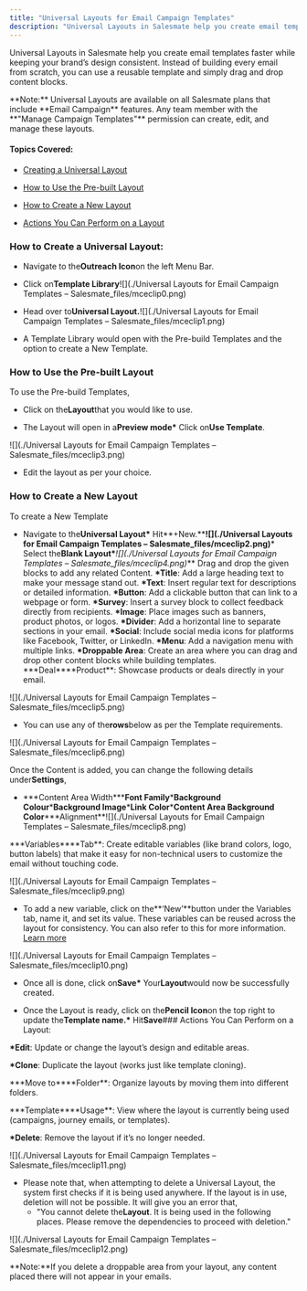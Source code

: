 ```yaml
---
title: "Universal Layouts for Email Campaign Templates"
description: "Universal Layouts in Salesmate help you create email templates faster while keeping your brand’s design consistent. Instead of building every email fr..."
---
```


Universal Layouts in Salesmate help you create email templates faster while keeping your brand’s design consistent. Instead of building every email from scratch, you can use a reusable template and simply drag and drop content blocks.

<Note>
  **Note:** Universal Layouts are available on all Salesmate plans that include
  **Email Campaign** features. Any team member with the **"Manage Campaign
  Templates"** permission can create, edit, and manage these layouts.
</Note>

#### Topics Covered:

- [Creating a Universal Layout](https://support.salesmate.io/hc/en-us/articles/49433056940057-Universal-Layouts-for-Email-Campaign-Templates#h_01K2ES0774716FHKEFYMP7BH03)

- [How to Use the Pre-built Layout](https://support.salesmate.io/hc/en-us/articles/49433056940057-Universal-Layouts-for-Email-Campaign-Templates#h_01H4ZW6B62DZSB2AQFFR1F5EQ4)

- [How to Create a New Layout](https://support.salesmate.io/hc/en-us/articles/49433056940057-Universal-Layouts-for-Email-Campaign-Templates#h_01H4ZW6JZHFVYTK1K4ZZ1Z56PP)

- [Actions You Can Perform on a Layout](https://support.salesmate.io/hc/en-us/articles/49433056940057-Universal-Layouts-for-Email-Campaign-Templates#h_01K2FPJ44VZY99N1H8DMVS0436)

### How to Create a Universal Layout:

- Navigate to the**Outreach Icon**on the left Menu Bar.

- Click on**Template Library**![](./Universal Layouts for Email Campaign Templates – Salesmate_files/mceclip0.png)

- Head over to**Universal Layout.**![](./Universal Layouts for Email Campaign Templates – Salesmate_files/mceclip1.png)

- A Template Library would open with the Pre-build Templates and the option to create a New Template.

### How to Use the Pre-built Layout

To use the Pre-build Templates,

- Click on the**Layout**that you would like to use.

- The Layout will open in a**Preview mode\*** Click on**Use Template**.

![](./Universal Layouts for Email Campaign Templates – Salesmate_files/mceclip3.png)

- Edit the layout as per your choice.

### How to Create a New Layout

To create a New Template

- Navigate to the**Universal Layout\*** Hit**+New.\*\***![](./Universal Layouts for Email Campaign Templates – Salesmate_files/mceclip2.png)**\* Select the**Blank Layout\***_![](./Universal Layouts for Email Campaign Templates – Salesmate_files/mceclip4.png)_** Drag and drop the given blocks to add any related Content.
  **\*Title**: Add a large heading text to make your message stand out.
  **\*Text**: Insert regular text for descriptions or detailed information.
  **\*Button**: Add a clickable button that can link to a webpage or form.
  **\*Survey**: Insert a survey block to collect feedback directly from recipients.
  **\*Image**: Place images such as banners, product photos, or logos.
  **\*Divider**: Add a horizontal line to separate sections in your email.
  **\*Social**: Include social media icons for platforms like Facebook, Twitter, or LinkedIn.
  **\*Menu**: Add a navigation menu with multiple links.
  **\*Droppable Area**: Create an area where you can drag and drop other content blocks while building templates.
  **\*Deal\*\***Product\*\*: Showcase products or deals directly in your email.

![](./Universal Layouts for Email Campaign Templates – Salesmate_files/mceclip5.png)

- You can use any of the**rows**below as per the Template requirements.

![](./Universal Layouts for Email Campaign Templates – Salesmate_files/mceclip6.png)

Once the Content is added, you can change the following details under**Settings**,

- **\*Content Area Width\*\*\***Font Family**\***Background Colour**\***Background Image**\***Link Color**\***Content Area Background Color**\***Alignment\*\*![](./Universal Layouts for Email Campaign Templates – Salesmate_files/mceclip8.png)

**\*Variables\*\***Tab\*\*: Create editable variables (like brand colors, logo, button labels) that make it easy for non-technical users to customize the email without touching code.

![](./Universal Layouts for Email Campaign Templates – Salesmate_files/mceclip9.png)

- To add a new variable, click on the**‘New’**button under the Variables tab, name it, and set its value. These variables can be reused across the layout for consistency. You can also refer to this for more information. [Learn more](https://support.salesmate.io/hc/en-us/articles/49496937632665-Variables-in-Universal-Layouts-and-Blocks)

![](./Universal Layouts for Email Campaign Templates – Salesmate_files/mceclip10.png)

- Once all is done, click on**Save\*** Your**Layout**would now be successfully created.

- Once the Layout is ready, click on the**Pencil Icon**on the top right to update the**Template name.\*** Hit**Save**### Actions You Can Perform on a Layout:

**\*Edit**: Update or change the layout’s design and editable areas.

**\*Clone**: Duplicate the layout (works just like template cloning).

**\*Move to\*\***Folder\*\*: Organize layouts by moving them into different folders.

**\*Template\*\***Usage\*\*: View where the layout is currently being used (campaigns, journey emails, or templates).

**\*Delete**: Remove the layout if it’s no longer needed.

![](./Universal Layouts for Email Campaign Templates – Salesmate_files/mceclip11.png)

- Please note that, when attempting to delete a Universal Layout, the system first checks if it is being used anywhere. If the layout is in use, deletion will not be possible. It will give you an error that,
  - "You cannot delete the**Layout**. It is being used in the following places. Please remove the dependencies to proceed with deletion."

![](./Universal Layouts for Email Campaign Templates – Salesmate_files/mceclip12.png)

<Note>
  **Note:**If you delete a droppable area from your layout, any content placed
  there will not appear in your emails.
</Note>
